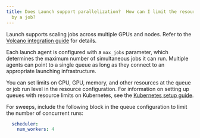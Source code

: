```yaml
---
title: Does Launch support parallelization?  How can I limit the resources consumed
  by a job?
---
```


Launch supports scaling jobs across multiple GPUs and nodes. Refer to the [Volcano integration guide](/tutorials/volcano/) for details.

Each launch agent is configured with a `max_jobs` parameter, which determines the maximum number of simultaneous jobs it can run. Multiple agents can point to a single queue as long as they connect to an appropriate launching infrastructure.

You can set limits on CPU, GPU, memory, and other resources at the queue or job run level in the resource configuration. For information on setting up queues with resource limits on Kubernetes, see the [Kubernetes setup guide](/guides/launch/setup-launch-kubernetes/).

For sweeps, include the following block in the queue configuration to limit the number of concurrent runs:

```yaml title="queue config"
  scheduler:
    num_workers: 4
```